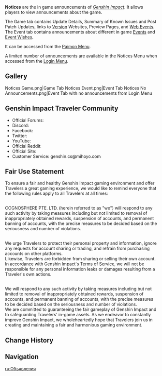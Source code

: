 {{Terminology Infobox
|image = Notices.png
|type  = Game Systems
|type2 = Menus
}}
'''Notices''' are the in game announcements of ''[[Genshin Impact]]''. It allows players to view announcements about the game.

The Game tab contains Update Details, Summary of Known Issues and Post Patch Updates, links to [[Version]] Websites, Preview Pages, and [[Web Events]]. The Event tab contains announcements about different in game [[Events]] and [[Event Wishes]].

It can be accessed from the [[Paimon Menu]].

A limited number of announcements are available in the Notices Menu when accessed from the [[Login Menu]].

==Gallery==
<gallery hideaddbutton="true" captionalign="center">
Notices Game.png|Game Tab
Notices Event.png|Event Tab
Notices No Announcements.png|Event Tab with no announcements from Login Menu
</gallery>

==Genshin Impact Traveler Community==
* Official Forums: {{color|menu|https://www.hoyolab.com/}}
* Discord: {{color|menu|https://discord.gg/genshinimpact}}
* Facebook: {{color|menu|https://www.facebook.com/GenshinImpact/}}
* Twitter: {{color|menu|https://twitter.com/GenshinImpact}}
* YouTube: {{color|menu|https://www.youtube.com/c/GenshinImpact}}
* Official Reddit: {{color|menu|https://www.reddit.com/r/GenshinImpact}}
* Official Site: {{color|menu|https://genshin.hoyoverse.com/}}
* Customer Service: genshin.cs@mihoyo.com

==Fair Use Statement==
To ensure a fair and healthy Genshin Impact gaming environment and offer Travelers a great gaming experience, we would like to remind everyone that the following rules apply to all Travelers at all times:

{{color|menu|1) The use of plug-ins, accelerators, and other third-party tools that affect the fairness of the game is strictly forbidden.}}<br />
COGNOSPHERE PTE. LTD. (herein referred to as "we") will respond to any such activity by taking measures including but not limited to removal of inappropriately obtained rewards, suspension of accounts, and permanent banning of accounts, with the precise measures to be decided based on the seriousness and number of violations.

{{color|menu|2) The sale, purchase, or transfer of accounts by any means is strictly forbidden.}}<br />
We urge Travelers to protect their personal property and information, ignore any requests for account sharing or trading, and refrain from purchasing accounts on other platforms.<br />Likewise, Travelers are forbidden from sharing or selling their own account.<br />In accordance with Genshin Impact's Terms of Service, we will not be responsible for any personal information leaks or damages resulting from a Traveler's own actions.

{{color|menu|3) Top-up via non-official channels and third parties is strictly forbidden.}}<br />
We will respond to any such activity by taking measures including but not limited to removal of inappropriately obtained rewards, suspension of accounts, and permanent banning of accounts, with the precise measures to be decided based on the seriousness and number of violations.<br />We are committed to guaranteeing the fair gameplay of Genshin Impact and to safeguarding Travelers' in-game assets. As we endeavor to constantly improve Genshin Impact, we wholeheartedly hope that Travelers join us in creating and maintaining a fair and harmonious gaming environment.

==Change History==
{{Change History|1.0}}

==Navigation==
{{Game Systems Navbox|Other}}

[[ru:Объявления]]